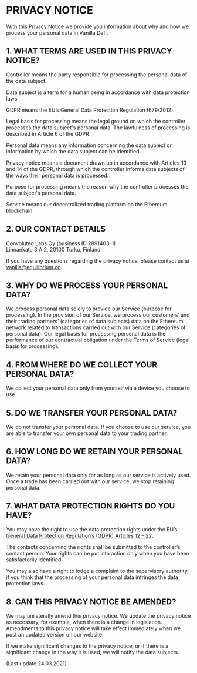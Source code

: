 
<StaticPage title='Privacy Policy'>

# PRIVACY NOTICE 


With this Privacy Notice we provide you information about why and how we process your personal data in Vanilla Defi. 

## 1\. WHAT TERMS ARE USED IN THIS PRIVACY NOTICE?

Controller means the party responsible for processing the personal data of the data subject.

Data subject is a term for a human being in accordance with data protection laws.

GDPR means the EU’s General Data Protection Regulation (679/2012).

Legal basis for processing means the legal ground on which the controller processes the data subject's personal data. The lawfulness of processing is described in Article 6 of the GDPR.

Personal data means any information concerning the data subject or information by which the data subject can be identified.

Privacy notice means a document drawn up in accordance with Articles 13 and 14 of the GDPR, through which the controller informs data subjects of the ways their personal data is processed.

Purpose for processing means the reason why the controller processes the data subject's personal data.

Service means our decentralized trading platform on the Ethereum blockchain.

## 2\. OUR CONTACT DETAILS

Convoluted Labs Oy (business ID 2891403-1)  
Linnankatu 3 A 2, 20100 Turku, Finland

If you have any questions regarding the privacy notice, please contact us at <a href="mailto:vanilla@equilibrium.co">vanilla@equilibrium.co</a>.

## 3\. WHY DO WE PROCESS YOUR PERSONAL DATA?

We process personal data solely to provide our Service (purpose for processing). In the provision of our Service, we process our customers’ and their trading partners’ (categories of data subjects) data on the Ethereum network related to transactions carried out with our Service (categories of personal data). Our legal basis for processing personal data is the performance of our contractual obligation under the Terms of Service (legal basis for processing).

## 4\. FROM WHERE DO WE COLLECT YOUR PERSONAL DATA?

We collect your personal data only from yourself via a device you choose to use. 

## 5\. DO WE TRANSFER YOUR PERSONAL DATA?

We do not transfer your personal data. If you choose to use our service, you are able to transfer your own personal data to your trading partner. 

## 6\. HOW LONG DO WE RETAIN YOUR PERSONAL DATA?

We retain your personal data only for as long as our service is actively used. Once a trade has been carried out with our service, we stop retaining personal data.

## 7\. WHAT DATA PROTECTION RIGHTS DO YOU HAVE?

You may have the right to use the data protection rights under the EU’s <a href="https://eur-lex.europa.eu/legal-content/EN/TXT/?uri=celex%3A32016R0679#d1e2161-1-1" target="_blank" rel="noreferrer noopener">General Data Protection Regulation’s (GDPR) Articles 12 – 22</a>. 

The contacts concerning the rights shall be submitted to the controller’s contact person. Your rights can be put into action only when you have been satisfactorily identified.

You may also have a right to lodge a complaint to the supervisory authority, if you think that the processing of your personal data infringes the data protection laws. 

## 8\. CAN THIS PRIVACY NOTICE BE AMENDED?

We may unilaterally amend this privacy notice. We update the privacy notice as necessary, for example, when there is a change in legislation. Amendments to this privacy notice will take effect immediately when we post an updated version on our website.

If we make significant changes to the privacy notice, or if there is a significant change in the way it is used, we will notify the data subjects.

(Last update 24.03.2021)


</StaticPage>
